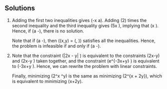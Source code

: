 ## Solutions {-}

1.  Adding the first two inequalities gives \(-x \geq a\).
    Adding \(2\) times the second inequality and the third
    inequality gives \(5x \geq 2\), implying that \(x \geq \frac{2}{5}\).
    Hence, if \(a \gt -\frac{2}{5}\), there is no solution.
    
    
    Note that if \(a \leq -\frac{2}{5}\), then
    \((x,y) = \left (\frac{2}{5}, \frac{4}{5}\right)\) 
    satisfies all the inequalities.
    Hence, the problem is infeasible if and only if \(a \gt -\frac{2}{5}\).


2.  Note that the constraint \(|2x - y| \leq 4\) is equivalent to the
    constraints
    \(2x-y\leq 4\) and \(2x-y \geq -4\) taken together, and
    the constraint \(e^{-3x+y} \geq 1\) is equivalent to \(-3x+y \geq 0\).
    Hence, we can rewrite the problem with linear constraints.
    
    
    Finally, minimizing \(2^x \cdot 4^y\) is the same as
    minimizing \(2^{x + 2y}\), which is equivalent to minimizing
    \(x+2y\).
